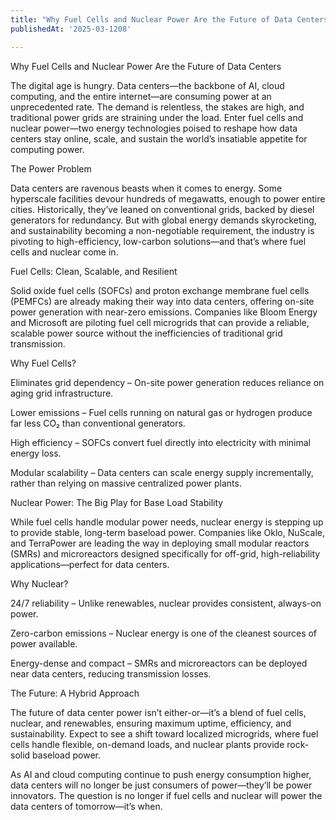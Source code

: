 ```yaml
---
title: "Why Fuel Cells and Nuclear Power Are the Future of Data Centers"
publishedAt: '2025-03-1208'

---
```


Why Fuel Cells and Nuclear Power Are the Future of Data Centers

The digital age is hungry. Data centers—the backbone of AI, cloud computing, and the entire internet—are consuming power at an unprecedented rate. The demand is relentless, the stakes are high, and traditional power grids are straining under the load. Enter fuel cells and nuclear power—two energy technologies poised to reshape how data centers stay online, scale, and sustain the world’s insatiable appetite for computing power.

The Power Problem

Data centers are ravenous beasts when it comes to energy. Some hyperscale facilities devour hundreds of megawatts, enough to power entire cities. Historically, they’ve leaned on conventional grids, backed by diesel generators for redundancy. But with global energy demands skyrocketing, and sustainability becoming a non-negotiable requirement, the industry is pivoting to high-efficiency, low-carbon solutions—and that’s where fuel cells and nuclear come in.

Fuel Cells: Clean, Scalable, and Resilient

Solid oxide fuel cells (SOFCs) and proton exchange membrane fuel cells (PEMFCs) are already making their way into data centers, offering on-site power generation with near-zero emissions. Companies like Bloom Energy and Microsoft are piloting fuel cell microgrids that can provide a reliable, scalable power source without the inefficiencies of traditional grid transmission.

Why Fuel Cells?

Eliminates grid dependency – On-site power generation reduces reliance on aging grid infrastructure.

Lower emissions – Fuel cells running on natural gas or hydrogen produce far less CO₂ than conventional generators.

High efficiency – SOFCs convert fuel directly into electricity with minimal energy loss.

Modular scalability – Data centers can scale energy supply incrementally, rather than relying on massive centralized power plants.

Nuclear Power: The Big Play for Base Load Stability

While fuel cells handle modular power needs, nuclear energy is stepping up to provide stable, long-term baseload power. Companies like Oklo, NuScale, and TerraPower are leading the way in deploying small modular reactors (SMRs) and microreactors designed specifically for off-grid, high-reliability applications—perfect for data centers.

Why Nuclear?

24/7 reliability – Unlike renewables, nuclear provides consistent, always-on power.

Zero-carbon emissions – Nuclear energy is one of the cleanest sources of power available.

Energy-dense and compact – SMRs and microreactors can be deployed near data centers, reducing transmission losses.

The Future: A Hybrid Approach

The future of data center power isn’t either-or—it’s a blend of fuel cells, nuclear, and renewables, ensuring maximum uptime, efficiency, and sustainability. Expect to see a shift toward localized microgrids, where fuel cells handle flexible, on-demand loads, and nuclear plants provide rock-solid baseload power.

As AI and cloud computing continue to push energy consumption higher, data centers will no longer be just consumers of power—they’ll be power innovators. The question is no longer if fuel cells and nuclear will power the data centers of tomorrow—it’s when.
